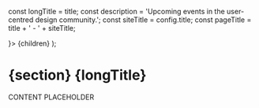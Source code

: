 


const longTitle = title;
const description = 'Upcoming events in the user-centred design community.';
const siteTitle = config.title;
const pageTitle = title + ' - ' + siteTitle;

  <SectionWrap>
    <Subsection title={title} side={
      <NavigationMenu items={[
        { href: '/community/events', text: 'Home' }
      ]} />
    }>
      {children}
    </Subsection>
  </SectionWrap>
);

<SubsectionWrap>
  <head>
    <title>{pageTitle}</title>
    <meta name="description" content={description} />
    <meta name="og:title" content={title} />
    <meta name="og:description" content={description} />
  </head>
  <h1>
    <span className="caption">{section}</span>
    {longTitle}
  </h1>

CONTENT PLACEHOLDER

</SubsectionWrap>

